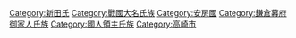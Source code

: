 [[Category:新田氏|Category:新田氏]]
[[Category:戰國大名氏族|Category:戰國大名氏族]]
[[Category:安房國|Category:安房國]]
[[Category:鎌倉幕府御家人氏族|Category:鎌倉幕府御家人氏族]]
[[Category:國人領主氏族|Category:國人領主氏族]]
[[Category:高崎市|Category:高崎市]]